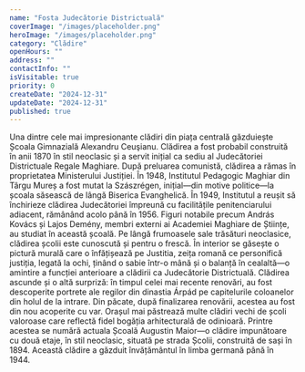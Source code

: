 ```yaml
---
name: "Fosta Judecătorie Districtuală"
coverImage: "/images/placeholder.png"
heroImage: "/images/placeholder.png"
category: "Clădire"
openHours: ""
address: ""
contactInfo: ""
isVisitable: true
priority: 0
createDate: "2024-12-31"
updateDate: "2024-12-31"
published: true
---
```


<ContentTextBlock>
Una dintre cele mai impresionante clădiri din piața centrală găzduiește Școala Gimnazială Alexandru Ceuşianu. Clădirea a fost probabil construită în anii 1870 în stil neoclasic și a servit inițial ca sediu al Judecătoriei Districtuale Regale Maghiare. După preluarea comunistă, clădirea a rămas în proprietatea Ministerului Justiției. În 1948, Institutul Pedagogic Maghiar din Târgu Mureș a fost mutat la Szászrégen, inițial—din motive politice—la școala săsească de lângă Biserica Evanghelică. În 1949, Institutul a reușit să închirieze clădirea Judecătoriei împreună cu facilitățile penitenciarului adiacent, rămânând acolo până în 1956. Figuri notabile precum András Kovács și Lajos Demény, membri externi ai Academiei Maghiare de Științe, au studiat în această școală.
</ContentTextBlock>
<ContentTextBlock>
Pe lângă frumoasele sale trăsături neoclasice, clădirea școlii este cunoscută și pentru o frescă. În interior se găsește o pictură murală care o înfățișează pe Justitia, zeița romană ce personifică justiția, legată la ochi, ținând o sabie într-o mână și o balanță în cealaltă—o amintire a funcției anterioare a clădirii ca Judecătorie Districtuală. Clădirea ascunde și o altă surpriză: în timpul celei mai recente renovări, au fost descoperite portrete ale regilor din dinastia Árpád pe capitelurile coloanelor din holul de la intrare. Din păcate, după finalizarea renovării, acestea au fost din nou acoperite cu var.
</ContentTextBlock>
<ContentTextBlock>
Orașul mai păstrează multe clădiri vechi de școli valoroase care reflectă fidel bogăția arhitecturală de odinioară. Printre acestea se numără actuala Școală Augustin Maior—o clădire impunătoare cu două etaje, în stil neoclasic, situată pe strada Școlii, construită de sași în 1894. Această clădire a găzduit învățământul în limba germană până în 1944.
</ContentTextBlock>